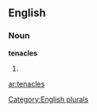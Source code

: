 
==English==

===Noun===
'''tenacles'''

# {{plural of|[[tenacle]]}}

[[Category:English plurals]]

[[ar:tenacles]]
